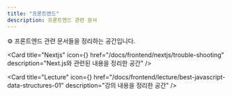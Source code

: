 ```yaml
---
title: "프론트엔드"
description: 프론트엔드 관련 문서
---
```



⚙️ 프론트엔드 관련 문서들을 정리하는 공간입니다.

<Cards className='mt-4'>

<Card
  title="Nextjs"
  icon={<CogIcon />}
  href="/docs/frontend/nextjs/trouble-shooting"
  description="Next.js와 관련된 내용을 정리한 공간"
/>

<Card
  title="Lecture"
  icon={<MonitorCogIcon />}
  href="/docs/frontend/lecture/best-javascript-data-structures-01"
  description="강의 내용을 정리한 공간"
/>
</Cards>

